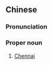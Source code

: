 ==Chinese==
{{zh-forms|gloss=-}}
{{zh-wp}}

===Pronunciation===
{{zh-pron
|m=Jīnnài
|cat=pn
}}

===Proper noun===
{{zh-proper noun}}

# [[Chennai]] {{gloss|capital of [[Tamil Nadu]], [[India]]}}

{{zh-cat|Cities in India}}